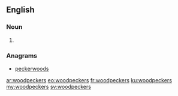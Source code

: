 ==English==

===Noun===
{{head|en}}

# {{plural of|woodpecker}}

===Anagrams===
* [[peckerwoods#English|peckerwoods]]

[[ar:woodpeckers]]
[[eo:woodpeckers]]
[[fr:woodpeckers]]
[[ku:woodpeckers]]
[[my:woodpeckers]]
[[sv:woodpeckers]]